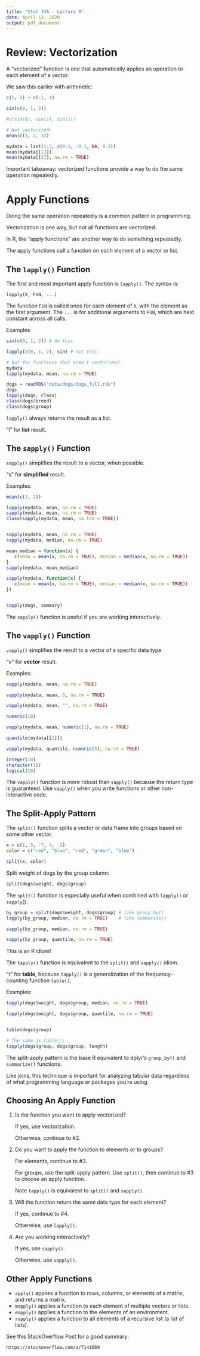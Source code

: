 ```yaml
---
title: "Stat 33A - Lecture 9"
date: April 13, 2020
output: pdf_document
---
```



Review: Vectorization
=====================

A "vectorized" function is one that automatically applies an
operation to each element of a vector.

We saw this earlier with arithmetic:
```r
c(1, 2) + c(-1, 4)

sin(c(0, 1, 2))

#c(sin(0), sin(1), sin(2))

# Not vectorized:
mean(c(1, 2, 3))

mydata = list(1:3, c(0.1, -0.1, NA, 0.2))
mean(mydata[[1]])
mean(mydata[[2]], na.rm = TRUE)
```

Important takeaway: vectorized functions provide a way to do the same
operation repeatedly.



Apply Functions
===============

Doing the same operation repeatedly is a common pattern in
programming.

Vectorization is one way, but not all functions are vectorized.

In R, the "apply functions" are another way to do something
repeatedly.

The apply functions call a function on each element of a vector or
list.


The `lapply()` Function
---------------------

The first and most important apply function is `lapply()`. The syntax
is:
```
lapply(X, FUN, ...)
```
The function `FUN` is called once for each element of `X`, with the
element as the first argument. The `...` is for additional arguments
to `FUN`, which are held constant across all calls.


Examples:
```r
sin(c(0, 1, 2)) # do this

lapply(c(0, 1, 2), sin) # not this

# But for functions that aren't vectorized:
mydata
lapply(mydata, mean, na.rm = TRUE)

dogs = readRDS("data/dogs/dogs_full.rds")
dogs
lapply(dogs, class)
class(dogs$breed)
class(dogs$group)

```

`lapply()` always returns the result as a list.

"l" for **list** result.



The `sapply()` Function
---------------------

`sapply()` simplifies the result to a vector, when possible.

"s" for **simplified** result.

Examples:
```r
mean(c(1, 2))

lapply(mydata, mean, na.rm = TRUE)
sapply(mydata, mean, na.rm = TRUE)
class(sapply(mydata, mean, na.trm = TRUE))


sapply(mydata, mean, na.rm = TRUE)
sapply(mydata, median, na.rm = TRUE)

mean_median = function(x) {
   c(mean = mean(x, na.rm = TRUE), median = median(x, na.rm = TRUE))
}
sapply(mydata, mean_median)

sapply(mydata, function(x) {
   c(mean = mean(x, na.rm = TRUE), median = median(x, na.rm = TRUE))
})


sapply(dogs, summary)

```

The `sapply()` function is useful if you are working interactively.


The `vapply()` Function
---------------------

`vapply()` simplifies the result to a vector of a specific data type.

"v" for **vector** result.


Examples:
```r
sapply(mydata, mean, na.rm = TRUE)

vapply(mydata, mean, 0, na.rm = TRUE)

vapply(mydata, mean, "", na.rm = TRUE)

numeric(10)

vapply(mydata, mean, numeric(1), na.rm = TRUE)

quantile(mydata[[1]])

vapply(mydata, quantile, numeric(5), na.rm = TRUE)

integer(10)
character(10)
logical(10)
```

The `vapply()` function is more robust than `sapply()` because the
return type is guaranteed. Use `vapply()` when you write functions or
other non-interactive code.


The Split-Apply Pattern
-----------------------

The `split()` function splits a vector or data frame into groups
based on some other vector.

```r
x = c(1, 3, -7, 4, -2)
color = c("red", "blue", "red", "green", "blue")

split(x, color)
```


Split weight of dogs by the group column:
```r
split(dogs$weight, dogs$group)
```

The `split()` function is especially useful when combined with
`lapply()` or `sapply`().

```r
by_group = split(dogs$weight, dogs$group) # like group_by()
lapply(by_group, median, na.rm = TRUE)    # like summarize()

sapply(by_group, median, na.rm = TRUE)

sapply(by_group, quantile, na.rm = TRUE)
```
This is an R idiom!


The `tapply()` function is equivalent to the `split()` and `sapply()`
idiom.

"t" for **table**, because `tapply()` is a generalization of the
frequency-counting function `table()`.


Examples:
```r
tapply(dogs$weight, dogs$group, median, na.rm = TRUE)

tapply(dogs$weight, dogs$group, quantile, na.rm = TRUE)


table(dogs$group)

# The same as table():
tapply(dogs$group, dogs$group, length)
```

The split-apply pattern is the base R equivalent to dplyr's
`group_by()` and `summarize()` functions.

Like joins, this technique is important for analyzing tabular data
regardless of what programming language or packages you're using.


Choosing An Apply Function
--------------------------



1. Is the function you want to apply vectorized?

   If yes, use vectorization.

   Otherwise, continue to #2.


2. Do you want to apply the function to elements or to groups?

   For elements, continue to #3.

   For groups, use the split-apply pattern. Use `split()`, then
   continue to #3 to choose an apply function.

   Note `tapply()` is equivalent to `split()` and `sapply()`.


3. Will the function return the same data type for each element?

   If yes, continue to #4.

   Otherwise, use `lapply()`.


4. Are you working interactively?

   If yes, use `sapply()`.

   Otherwise, use `vapply()`.


Other Apply Functions
---------------------

* `apply()` applies a function to rows, columns, or elements of a
  matrix, and returns a matrix.
* `mapply()` applies a function to each element of multiple vectors
  or lists.
* `eapply()` applies a function to the elements of an environment.
* `rapply()` applies a function to all elements of a recursive list
  (a list of lists).

See this StackOverflow Post for a good summary:

    https://stackoverflow.com/a/7141669
